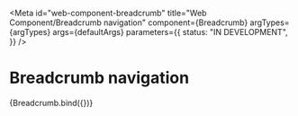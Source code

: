 <!-- @license CC0-1.0 -->


<Meta
  id="web-component-breadcrumb"
  title="Web Component/Breadcrumb navigation"
  component={Breadcrumb}
  argTypes={argTypes}
  args={defaultArgs}
  parameters={{
    status: "IN DEVELOPMENT",
  }}
/>

# Breadcrumb navigation

<Canvas>
  <Story name="Default" args={exampleArgs}>
    {Breadcrumb.bind({})}
  </Story>
</Canvas>

<ArgsTable story="Default" />
